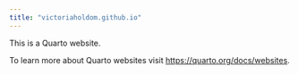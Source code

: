 ---
title: "victoriaholdom.github.io"
---

This is a Quarto website.

To learn more about Quarto websites visit <https://quarto.org/docs/websites>.

```{r}






```
